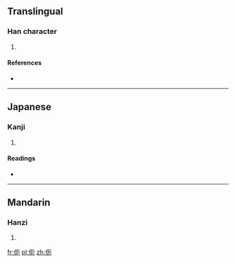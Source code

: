==Translingual==

===Han character===
{{Han char|rn=9|rad=人|as=04|sn=6|four=|canj=人一尸山 (OMSU)|ids=⿰[[亻]][[厄]]}}

# {{defn|Han|sort=人04}}

====References====
* {{Han ref|kx=0095.190|dkj=00434|dj=0202.030|hdz=10120.040|uh=4F0C|ud=20236}}

----

==Japanese==

===Kanji===
{{ja-kanji|grade=|rs=人04}}

# {{defn|lang=ja|sort=人04}}

====Readings====
* {{ja-readings|on=[[あい]] (ai), [[あ]] (a)|kun=[[くるしむ]] (kurushimu)}}

----

==Mandarin==

===Hanzi===
{{cmn-hanzi|pin=[[ài]] ([[ai4]])|wg=ai<sup>4</sup>}}

# {{defn|lang=cmn|sort=人04}}

[[fr:伌]]
[[pl:伌]]
[[zh:伌]]